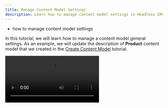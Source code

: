 ```yaml
---
title: Manage Content Model Settings
description: Learn how to manage content model settings in Headless CMS.
---
```



<Alert type="success" title="WHAT YOU'LL LEARN">

- how to manage content model settings

</Alert>

In this tutorial, we will learn how to manage a content model general settings. 
As an example, we will update the description of **Product** content model that we created in the [Create Content Model](../essentials/create-content-model) tutorial.

<Video src={updateContent} controls={true}/>


1. From the **Side Menu**, Click **Headless CMS** > **Models**. 

   ✔️ The Content Models screen opens.

2. Hover on the **Product** content model.
3. Click the **EDIT CONTENT MODEL** icon (✏️).
   
   ✔️ Screen to configure the **Product** content model's fields opens.

4. Click the **Settings** icon (⚙️).

   ✔️ The **Content model settings** screen opens.

5. In the **Content model description** textbox, update **Demo Product Content Model** text to **Demo Product Content Model for E-Commerce project**.

   **Note**: Similarly, you can update the **Content model name**, **Content model group**, and **Tags**.

6. Click **SAVE SETTINGS**.

   ✔️ Screen to configure the **Product** content model's fields opens with a message "Content model settings updated successfully."

7. Click **SAVE**.

    ✔️ The message "Your content model was successfully saved!" will be displayed. 